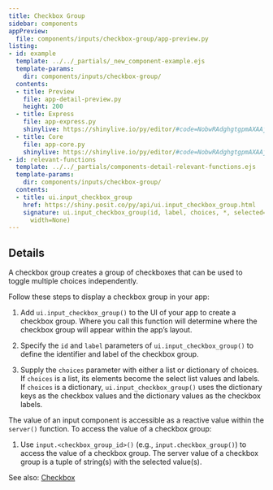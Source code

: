 ```yaml
---
title: Checkbox Group
sidebar: components
appPreview:
  file: components/inputs/checkbox-group/app-preview.py
listing:
- id: example
  template: ../../_partials/_new_component-example.ejs
  template-params:
    dir: components/inputs/checkbox-group/
  contents:
  - title: Preview
    file: app-detail-preview.py
    height: 200
  - title: Express
    file: app-express.py
    shinylive: https://shinylive.io/py/editor/#code=NobwRAdghgtgpmAXAAjFADugdOgnmAGlQGMB7CAFzkqVQGJkAxASQA0BZAURQCU4B3AE4BLKsigBncRGScAHukFwJUjOgA6EAGaDSMZBIAWwiLmTCY6UoIrIAgpiJKIAEziCncAI5EArsM1NNQB9f2QAXmR-HCgAczhgrQAbfxcACk1kLKjhLBN0Xwpg4kM4YgBrACNSOWDY3V90NOQ6AB5WzOyu9TASsqqauoaNQhb2zq6snoBhUorquWR60kaeojaOmUmskDHN7e2eqB6UHrs1vYmDqbBKk+QegCELjavrnuJ7mZfxre2AX3Wvy6AEogftstEVhQCkUqHIKBkwAA3KApOA9MGaEGBVxwLQGdzI9xpfKFIjQ2FECTKCTCcggxBXAACzjcgiw8IoVzcBNR6LSjLe2SUFF8ghkFx6WAAVqQTKSILCsH15oNlo1BTiIEFMBF7Jg0iF-NSie5taMwBRcOgECgrXAEWB-gBdIA
  - title: Core
    file: app-core.py
    shinylive: https://shinylive.io/py/editor/#code=NobwRAdghgtgpmAXAAjFADugdOgnmAGlQGMB7CAFzkqVQDMAnUmZAZwAsBLCXZTmdKQYVkAQUxEG1ACZwGkuAEciAV04AdCJozoA+muQBeZGpxQA5nF10ANmukAKTchcnOWbuhUVdxdnGIAawAjUgAPXXMmFXQHZABiAB5E51c09TA-AJDwyOj0DKIklIg09LAAYX8g0LDkKNIYwoTk1LLkEBaS9vaMqAyUDNFm4raelwzggeQMgCER1tLx1wziaYyKhe6egF8ixbSASn3tl1NGii8fKjCKJzAANyg7OAzjzUPNTVk6NjkHuQOTzeIgXK5EVhwVisTjkQ6IMYAASkEFkDCwNwoYx+yCeLwc8LGaSkFBUDFKzQyWAAVqRuECIFcsFkarkGjECZ8tNBMEYxJgHDp9JwIf85FzCKgKLh0AgUGBMWAdgBdIA
- id: relevant-functions
  template: ../../_partials/components-detail-relevant-functions.ejs
  template-params:
    dir: components/inputs/checkbox-group/
  contents:
  - title: ui.input_checkbox_group
    href: https://shiny.posit.co/py/api/ui.input_checkbox_group.html
    signature: ui.input_checkbox_group(id, label, choices, *, selected=None, inline=False,
      width=None)
---
```


:::{#example}
:::

:::{#relevant-functions}
:::

## Details

A checkbox group creates a group of checkboxes that can be used to toggle multiple choices independently.

Follow these steps to display a checkbox group in your app:

  1. Add `ui.input_checkbox_group()` to the UI of your app to create a checkbox group. Where you call this function will determine where the checkbox group will appear within the app's layout.

  2. Specify the `id` and `label` parameters of `ui.input_checkbox_group()` to define the identifier and label of the checkbox group.

  3. Supply the `choices` parameter with either a list or dictionary of choices. If `choices` is a list, its elements become the select list values and labels. If `choices` is a dictionary, `ui.input_checkbox_group()` uses the dictionary keys as the checkbox values and the dictionary values as the checkbox labels.

The value of an input component is accessible as a reactive value within the `server()` function. To access the value of a checkbox group:

  1. Use `input.<checkbox_group_id>()` (e.g., `input.checkbox_group()`) to access the value of a checkbox group. The server value of a checkbox group is a tuple of string(s) with the selected value(s).

See also: [Checkbox](../checkbox/index.qmd)

